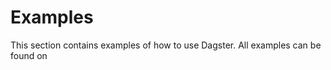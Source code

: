 
# Examples

This section contains examples of how to use Dagster. All examples can be found on <VersionedGithubLink filePath="examples" word="Github" />
